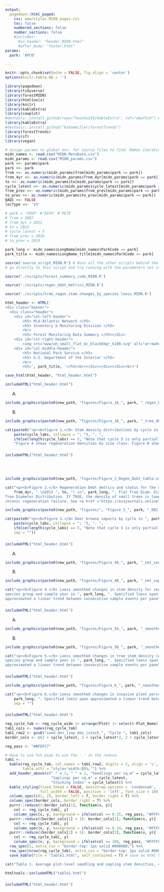 ```yaml
---
output: 
  pagedown::html_paged:
    css: www/styles_MIDN_pages.css
    toc: false
    numbered_sections: false
    number_sections: false
    #includes:
      #in_header: "header_MIDN.html"
      #after_body: "footer.html"
params:
  park: 'APCO' 

---
```

```r
knitr::opts_chunk$set(echo = FALSE, fig.align = 'center')
options(knitr.kable.NA = '')

library(pagedown)
library(tidyverse)
library(forestMIDN)
library(htmltools)
library(knitr)
library(kableExtra)
library(cowplot)
#devtools::install_github(repo="haozhu233/kableExtra", ref="a6af5c0") # for collapse_rows()
library(kableExtra)
#devtools::install_github("katemmiller/forestTrends")
library(forestTrends)
library(sf)
library(vegan)
```

```r
# assign params to global env. for source files to find. Makes iterating easier.
midn_names <- read.csv("MIDN_MetaData.csv")
midn_params <- read.csv("MIDN_params.csv")
park <<- params$park
park <<- park
from <<- as.numeric(midn_params$from[midn_params$park == park])
from_4yr <<- as.numeric(midn_params$from_4yr[midn_params$park == park])
to <<- as.numeric(midn_params$to[midn_params$park == park])
cycle_latest <<- as.numeric(midn_params$cycle_latest[midn_params$park == park])
from_prev <<- as.numeric(midn_params$from_prev[midn_params$park == park])
to_prev <<- as.numeric(midn_params$to_prev[midn_params$park == park])
QAQC <<- FALSE
locType <<- 'VS'

# park = 'FRSP' #'RICH' #'PETE'
# from = 2007
# from_4yr = 2021
# to = 2023
# cycle_latest = 5
# from_prev = 2016
# to_prev = 2019

park_long <- midn_names$LongName[midn_names$ParkCode == park]
park_title <- midn_names$LongName_title[midn_names$ParkCode == park]
```
```r
source('source_script_MIDN.R') # Runs all the other scripts behind the scenes. If you run into problems,
# go directly to this script and try running with the parameters set in this report. 
```
```r
source('./scripts/forest_summary_code_MIDN.R')
```
```r
source('./scripts/regen_debt_metrics_MIDN.R')
```
```r
source('./scripts/tree_regen_stem_changes_by_species_loess_MIDN.R')
```

```r
html_header <- HTML('
<div class="banner">
  <div class="header">
    <div id="col-left-header">
        <h5> Mid-Atlantic Network </h5>
        <h5> Inventory & Monitoring Division </h5>
        <br>
        <h5> Forest Monitoring Data Summary </h5></div>
    <div id="col-right-header">
        <img src="www/ah_small_flat_4c_blackbkgr_k100.svg" alt="arrowhead"></div>
    <div id="col-middle-header">
        <h5> National Park Service </h5>
        <h5> U.S. Department of the Interior </h5>
        <br>
        <h5>', park_title, '</h5><br></div></div></div><br>')

save_html(html_header, "html_header.html")
```


```r
includeHTML("html_header.html")
```

|       A. 
```r
include_graphics(paste0(new_path, "figures/Figure_1A_", park, "_regen_by_size_class_by_cycle.svg"))
```


|       B. 
```r
include_graphics(paste0(new_path, "figures/Figure_1B_", park, "_tree_dbh_dist_by_cycle.svg"))
```


```r
cat(paste0("<p><b>Figure 1.</b> Stem density distributions by cycle in ", park_long, " (", park, ").",
    paste(cycle_labs, collapse = "; "), ". ", 
    ifelse(length(cycle_labs) == 5, "Note that cycle 5 is only partially complete. ", ""),
    "Figure A shows regeneration densities by size class. Figure B shows tree density by diameter at breast height (DBH) increments. Error bars are 95% bootstrapped confidence intervals. An asterisk denotes a linear DBH distribution that is indicative of long-term recruitment failure.</p>", sep = ""))
```

### {.page-break-before}
```r
includeHTML("html_header.html")
```
<br>
<br>
```r
include_graphics(paste0(new_path, "figures/Figure_2_Regen_Debt_table.svg"))
```


```r
cat("<p><b>Figure 2.</b> Regeneration Debt metrics and status for the most recent 4-year census (",
    from_4yr, " \U2013 ", to, ") in", park_long, ". Flat Tree Diam. Dist. stands for Flat
Tree Diameter Distribution. If TRUE, the density of small trees is lower than expected due to
chronic regeneration failure. See <a href ='https://esajournals.onlinelibrary.wiley.com/doi/full/10.1002/eap.2837'>Miller et al. 2023</a> for more details on metric calculations, thresholds, and assessment of status.</p>", sep = "")
```


```r
include_graphics(paste0(new_path, "figures/", "Figure_3_", park, "_DBI_by_cycle.svg"))
```


```r
cat(paste0("<p><b>Figure 3.</b> Deer browse impacts by cycle in ", park_long, " (", park, "). ",
    paste(cycle_labs, collapse = "; "), ". ", 
    ifelse(length(cycle_labs) == 5, "Note that cycle 5 is only partially complete. ", ""), 
    sep = ""))

```


### {.page-break-before}
```r
includeHTML("html_header.html")
```


|       A. 
```r
include_graphics(paste0(new_path, "figures/Figure_4A_", park, "_net_seedlings_by_species_cycle.svg"))
```


|       B. 
```r
include_graphics(paste0(new_path, "figures/Figure_4B_", park, "_net_saplings_by_species_cycle.svg"))
```


```r
cat("<p><b>Figure 4.</b> Loess smoothed changes in stem density for seedlings (A) and saplings (B) by
species group and sample year in ", park_long, ". Specified loess span
approximated a linear trend between consecutive sample events per panel.</p>", sep = "")
```

### {.page-break-before}
```r
includeHTML("html_header.html")
```

|       A. 
```r
include_graphics(paste0(new_path, "figures/Figure_5A_", park, "_smoothed_tree_stems_by_species_cycle.svg"))
```


|       B. 
```r
include_graphics(paste0(new_path, "figures/Figure_5B_", park, "_smoothed_BA_by_species_cycle.svg"))
```


```r
cat("<p><b>Figure 5.</b> Loess smoothed changes in tree stem density (A) and basal area (B) by
species group and sample year in ", park_long, ". Specified loess span
approximated a linear trend between consecutive sample events per panel.</p>", sep = "")
```

### {.page-break-before}
```r
includeHTML("html_header.html")
```

```r
include_graphics(paste0(new_path, "figures/Figure_6_", park, "_smoothed_invasive_cover_by_guild_cycle.svg"))
```


```r
cat("<p><b>Figure 6.</b> Loess smoothed changes in invasive plant percent cover by guild and sample year in ", 
    park_long, ". Specified loess span approximated a linear trend between consecutive sample events per panel.</p>", 
    sep = "")
```

### {.page-break-before}
```r
includeHTML("html_header.html")
```

```r
reg_cycle_tab <- reg_cycle_wide |> arrange(Plot) |> select(-Plot_Name)
tab1_cols <- names(reg_cycle_tab)
tab1_row2 <- gsub("seed_den_|sap_den_|stock_", "Cycle ", tab1_cols)
border_cols <- c(2 + cycle_latest, 2 + cycle_latest*2, 2 + cycle_latest*3)

reg_pass <- "#BFDFC7"

# Have to use %>% pipe to use the '.' in the reduce.
tab1 <- 
  kable(reg_cycle_tab, col.names = tab1_row2, digits = 2, align = 'c', format = 'html', 
        table.attr = "style='width:85%;'") %>%
  add_header_above(c(" " = 1, " " = 1, "Seedlings per sq.m" = cycle_latest, 
                     "Saplings per sq.m" = cycle_latest, 
                     "Stocking Index" = cycle_latest)) %>%
  kable_styling(fixed_thead = FALSE, bootstrap_options = 'condensed',
                full_width = FALSE, position = 'left', font_size = 10) %>%
  column_spec(c(1, 2), border_left = T, border_right = T) %>%
  column_spec(border_cols, border_right = T) %>%
  purrr::reduce(3:border_cols[1], function(x, y){
    col <- reg_cycle_tab[, y]
    column_spec(x, y, background = ifelse(col >= 0.25, reg_pass, "#FFFFFF"))}, .init = .) %>%
  purrr::reduce((border_cols[1] + 1): border_cols[2], function(x, y){
    col <- reg_cycle_tab[, y]
    column_spec(x, y, background = ifelse(col >= 0.14, reg_pass, "#FFFFFF"))}, .init = .) %>%
  purrr::reduce((border_cols[2] + 1): border_cols[3], function(x, y){
    col <- reg_cycle_tab[, y]
    column_spec(x, y, background = ifelse(col >= 100, reg_pass, "#FFFFFF"))}, .init = .) %>%
  row_spec(1, extra_css = "border-top: 1px solid #000000;") %>%
  row_spec(nrow(reg_cycle_tab), extra_css = "border-top: 1px solid #000000;") %>%
  save_kable(file = "table1.html", self_contained = T) # save as html b/c pagedown was having issues

```

```r
cat("Table 1. Average plot-level seedling and sapling stem densities, converted to stems per sq.m, and stocking index by cycle. Only native, canopy-forming species are included. Note that Fraxinus spp. (ash species) are no longer considered canopy-forming species. ", paste0(cycle_labs, collapse = "; "), ". Plots are sampled in 4-year rotataions, with a quarter of the plots sampled each year (i.e. a panel). The stocking index quantifies whether current regeneration densities are sufficient to restock a forest canopy. The index is a weighted sum of seedling and sapling densities where larger seedling size classes get higher weights. Cells highlighted in green are plots that meet the minimum management target of 0.25 seedlings/m2 and 0.14 saplings/m2 or have a stocking index >100.", ifelse(length(cycle_labs) == 5, "Note that cycle 5 is only partially complete. ", ""), sep = "")
```

```r
htmltools::includeHTML("table1.html")
```



### {.page-break-before}
```r
includeHTML("html_header.html")
```
